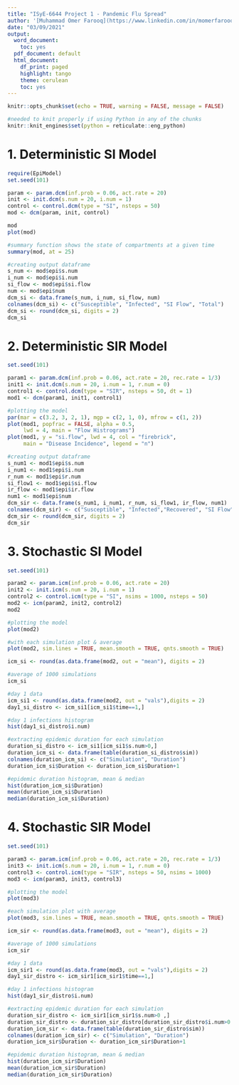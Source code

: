 ---
title: "ISyE-6644 Project 1 - Pandemic Flu Spread"
author: '[Muhammad Omer Farooq](https://www.linkedin.com/in/momerfarooq/)'
date: "03/09/2021"
output:
  word_document:
    toc: yes
  pdf_document: default
  html_document:
    df_print: paged
    highlight: tango
    theme: cerulean
    toc: yes
---

```{r setup,include=FALSE}

knitr::opts_chunk$set(echo = TRUE, warning = FALSE, message = FALSE)

#needed to knit properly if using Python in any of the chunks
knitr::knit_engines$set(python = reticulate::eng_python)

```

# 1. Deterministic SI Model

```{r deterministic SI model}

require(EpiModel)
set.seed(101)

param <- param.dcm(inf.prob = 0.06, act.rate = 20)
init <- init.dcm(s.num = 20, i.num = 1)
control <- control.dcm(type = "SI", nsteps = 50)
mod <- dcm(param, init, control)

mod
plot(mod)

#summary function shows the state of compartments at a given time
summary(mod, at = 25) 

```

```{r deterministic SI model - output}

#creating output dataframe
s_num <- mod$epi$s.num
i_num <- mod$epi$i.num
si_flow <- mod$epi$si.flow
num <- mod$epi$num
dcm_si <- data.frame(s_num, i_num, si_flow, num)
colnames(dcm_si) <- c("Susceptible", "Infected", "SI Flow", "Total")
dcm_si <- round(dcm_si, digits = 2)
dcm_si

```

# 2. Deterministic SIR Model

```{r deterministic SIR model}

set.seed(101)

param1 <- param.dcm(inf.prob = 0.06, act.rate = 20, rec.rate = 1/3)
init1 <- init.dcm(s.num = 20, i.num = 1, r.num = 0)
control1 <- control.dcm(type = "SIR", nsteps = 50, dt = 1)
mod1 <- dcm(param1, init1, control1)

#plotting the model
par(mar = c(3.2, 3, 2, 1), mgp = c(2, 1, 0), mfrow = c(1, 2))
plot(mod1, popfrac = FALSE, alpha = 0.5,
     lwd = 4, main = "Flow Histrograms")
plot(mod1, y = "si.flow", lwd = 4, col = "firebrick",
     main = "Disease Incidence", legend = "n")

```


```{r deterministic SIR model - output}

#creating output dataframe
s_num1 <- mod1$epi$s.num
i_num1 <- mod1$epi$i.num
r_num <- mod1$epi$r.num
si_flow1 <- mod1$epi$si.flow
ir_flow <- mod1$epi$ir.flow
num1 <- mod1$epi$num
dcm_sir <- data.frame(s_num1, i_num1, r_num, si_flow1, ir_flow, num1)
colnames(dcm_sir) <- c("Susceptible", "Infected","Recovered", "SI Flow","IR Flow", "Total")
dcm_sir <- round(dcm_sir, digits = 2)
dcm_sir

```

# 3. Stochastic SI Model

```{r stochastic SI model}

set.seed(101)

param2 <- param.icm(inf.prob = 0.06, act.rate = 20)
init2 <- init.icm(s.num = 20, i.num = 1)
control2 <- control.icm(type = "SI", nsims = 1000, nsteps = 50)
mod2 <- icm(param2, init2, control2)
mod2

#plotting the model
plot(mod2)

#with each simulation plot & average
plot(mod2, sim.lines = TRUE, mean.smooth = TRUE, qnts.smooth = TRUE)

```

```{r stochastic SI model - day 1 infections}

icm_si <- round(as.data.frame(mod2, out = "mean"), digits = 2)

#average of 1000 simulations
icm_si

#day 1 data
icm_si1 <- round(as.data.frame(mod2, out = "vals"),digits = 2)
day1_si_distro <- icm_si1[icm_si1$time==1,]

#day 1 infections histogram
hist(day1_si_distro$i.num)

```

```{r stochastic SI model - epidemic duration}

#extracting epidemic duration for each simulation
duration_si_distro <- icm_si1[icm_si1$s.num>0,]
duration_icm_si <- data.frame(table(duration_si_distro$sim))
colnames(duration_icm_si) <- c("Simulation", "Duration")
duration_icm_si$Duration <- duration_icm_si$Duration+1

#epidemic duration histogram, mean & median
hist(duration_icm_si$Duration)
mean(duration_icm_si$Duration)
median(duration_icm_si$Duration)

```

# 4. Stochastic SIR Model

```{r Stochastic SIR Model}

set.seed(101)

param3 <- param.icm(inf.prob = 0.06, act.rate = 20, rec.rate = 1/3)
init3 <- init.icm(s.num = 20, i.num = 1, r.num = 0)
control3 <- control.icm(type = "SIR", nsteps = 50, nsims = 1000)
mod3 <- icm(param3, init3, control3)

#plotting the model
plot(mod3)

#each simulation plot with average
plot(mod3, sim.lines = TRUE, mean.smooth = TRUE, qnts.smooth = TRUE)

```

```{r Stochastic SIR Model - day 1 infections}

icm_sir <- round(as.data.frame(mod3, out = "mean"), digits = 2)

#average of 1000 simulations
icm_sir

#day 1 data
icm_sir1 <- round(as.data.frame(mod3, out = "vals"),digits = 2)
day1_sir_distro <- icm_sir1[icm_sir1$time==1,]

#day 1 infections histogram
hist(day1_sir_distro$i.num)

```

```{r stochastic SIR model - epidemic duration}

#extracting epidemic duration for each simulation
duration_sir_distro <- icm_sir1[icm_sir1$s.num>0 ,]
duration_sir_distro <- duration_sir_distro[duration_sir_distro$i.num>0 ,]
duration_icm_sir <- data.frame(table(duration_sir_distro$sim))
colnames(duration_icm_sir) <- c("Simulation", "Duration")
duration_icm_sir$Duration <- duration_icm_sir$Duration+1

#epidemic duration histogram, mean & median
hist(duration_icm_sir$Duration)
mean(duration_icm_sir$Duration)
median(duration_icm_sir$Duration)

```

